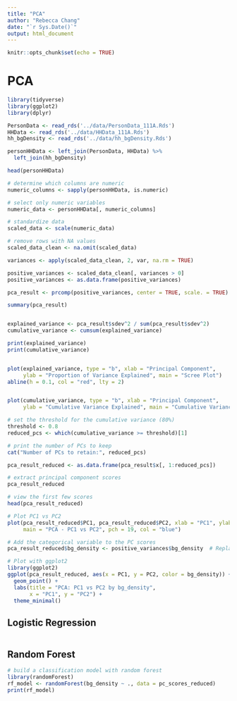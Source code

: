 ```yaml
---
title: "PCA"
author: "Rebecca Chang"
date: "`r Sys.Date()`"
output: html_document
---
```


```r
knitr::opts_chunk$set(echo = TRUE)
```

# PCA

```r
library(tidyverse)
library(ggplot2)
library(dplyr)
```

```r
PersonData <- read_rds('../data/PersonData_111A.Rds')
HHData <- read_rds('../data/HHData_111A.Rds')
hh_bgDensity <- read_rds('../data/hh_bgDensity.Rds')

personHHData <- left_join(PersonData, HHData) %>%
  left_join(hh_bgDensity)
```

```r
head(personHHData)
```

```r
# determine which columns are numeric
numeric_columns <- sapply(personHHData, is.numeric)

# select only numeric variables
numeric_data <- personHHData[, numeric_columns]
```

```r
# standardize data
scaled_data <- scale(numeric_data)

# remove rows with NA values
scaled_data_clean <- na.omit(scaled_data)
```

```r
variances <- apply(scaled_data_clean, 2, var, na.rm = TRUE)

positive_variances <- scaled_data_clean[, variances > 0]
positive_variances <- as.data.frame(positive_variances)
```

```r
pca_result <- prcomp(positive_variances, center = TRUE, scale. = TRUE)

summary(pca_result)


explained_variance <- pca_result$sdev^2 / sum(pca_result$sdev^2)
cumulative_variance <- cumsum(explained_variance)

print(explained_variance)
print(cumulative_variance)


plot(explained_variance, type = "b", xlab = "Principal Component",
     ylab = "Proportion of Variance Explained", main = "Scree Plot")
abline(h = 0.1, col = "red", lty = 2)


plot(cumulative_variance, type = "b", xlab = "Principal Component",
     ylab = "Cumulative Variance Explained", main = "Cumulative Variance")
```

```r
# set the threshold for the cumulative variance (80%)
threshold <- 0.8
reduced_pcs <- which(cumulative_variance >= threshold)[1]

# print the number of PCs to keep
cat("Number of PCs to retain:", reduced_pcs)

```

```r
pca_result_reduced <- as.data.frame(pca_result$x[, 1:reduced_pcs])

# extract principal component scores
pca_result_reduced

# view the first few scores
head(pca_result_reduced)
```

```r
# Plot PC1 vs PC2
plot(pca_result_reduced$PC1, pca_result_reduced$PC2, xlab = "PC1", ylab = "PC2",
     main = "PCA - PC1 vs PC2", pch = 19, col = "blue")
```

```r
# Add the categorical variable to the PC scores
pca_result_reduced$bg_density <- positive_variances$bg_density  # Replace with actual variable

# Plot with ggplot2
library(ggplot2)
ggplot(pca_result_reduced, aes(x = PC1, y = PC2, color = bg_density)) +
  geom_point() +
  labs(title = "PCA: PC1 vs PC2 by bg_density",
       x = "PC1", y = "PC2") +
  theme_minimal()

```

## Logistic Regression

```r

```

## Random Forest

```r
# build a classification model with random forest
library(randomForest)
rf_model <- randomForest(bg_density ~ ., data = pc_scores_reduced)
print(rf_model)
```

## 
